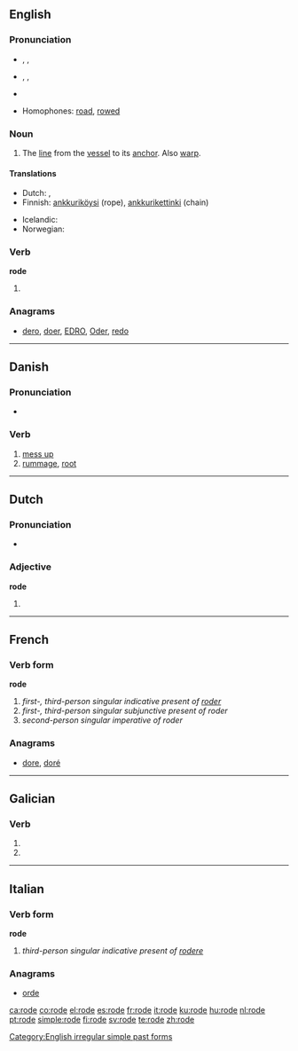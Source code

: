 ==English==

===Pronunciation===
* {{a|UK}} {{enPR|rōd}}, {{IPA|/ˈɹəʊd/}}, {{SAMPA|/r@Ud/}}
* {{a|US}} {{enPR|rōd}}, {{IPA|/ˈɹoʊd/}}, {{SAMPA|/roUd/}}
* {{audio|en-us-rode.ogg|Audio (US)}}
*: {{rhymes|əʊd}}
* Homophones: [[road]], [[rowed]]

===Noun===
{{en-noun}}

# {{nautical}} The [[line]] from the [[vessel]] to its [[anchor]].  Also [[warp]].

====Translations====
{{trans-top|The line from the vessel to its anchor}}
* Dutch: {{t+|nl|reed}}, {{t+|nl|reden}}
* Finnish: [[ankkuriköysi]] (rope), [[ankkurikettinki]] (chain)
{{trans-mid}}
* Icelandic: {{t+|is|reið}}
* Norwegian: {{t+|no|red}}
{{trans-bottom}}

===Verb===
'''rode'''

# {{simple past of|[[ride]]}}

===Anagrams===
* {{alphagram|deor}} [[dero#English|dero]], [[doer#English|doer]], [[EDRO#English|EDRO]], [[Oder#English|Oder]], [[redo#English|redo]]
[[Category:English irregular simple past forms]]
----
==Danish==
{{wikipedia|lang=da}}

===Pronunciation===
* {{IPA|/roːdə/|[ˈʁoːðə]|lang=da}}

===Verb===
{{da-verb|rod|rode|roder|rodede|har|rodet}}

# [[mess up]] {{qualifier|make a physical mess of}}
# [[rummage]], [[root]]

----

==Dutch==

===Pronunciation===
* {{IPA|[ɾojə]|lang=nl}}

===Adjective===
'''rode'''

# {{nl-adj-inflected|rood}}

----

==French==

===Verb form===
'''rode'''

# ''first-, third-person singular indicative present of [[roder]]''
# ''first-, third-person singular subjunctive present of roder''
# ''second-person singular imperative of roder''

===Anagrams===
* {{alphagram|deor}} [[dore#French|dore]], [[doré#French|doré]]
----
==Galician==

===Verb===
{{gl-verb-form}}

# {{conjugation of|[[rodar#Galician|rodar]]||1|s|pres|sub}}
# {{conjugation of|[[rodar#Galician|rodar]]||3|s|pres|sub}}

----

==Italian==

===Verb form===
'''rode'''

# ''third-person singular indicative present of [[rodere]]''

===Anagrams===
* {{alphagram|deor}} [[orde#Italian|orde]]

[[ca:rode]]
[[co:rode]]
[[el:rode]]
[[es:rode]]
[[fr:rode]]
[[it:rode]]
[[ku:rode]]
[[hu:rode]]
[[nl:rode]]
[[pt:rode]]
[[simple:rode]]
[[fi:rode]]
[[sv:rode]]
[[te:rode]]
[[zh:rode]]